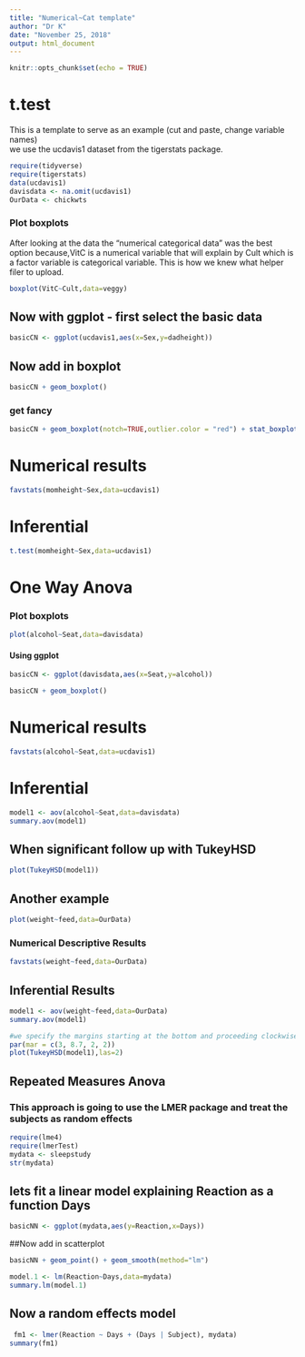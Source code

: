 ```yaml
---
title: "Numerical~Cat template"
author: "Dr K"
date: "November 25, 2018"
output: html_document
---
```


```r
knitr::opts_chunk$set(echo = TRUE)
```

# t.test

This is a template to serve as an example (cut and paste, change variable names)  
we use the ucdavis1 dataset from the tigerstats package.

```r
require(tidyverse)
require(tigerstats)
data(ucdavis1)
davisdata <- na.omit(ucdavis1)
OurData <- chickwts
```


### Plot boxplots

After looking at the data the "numerical categorical data" was the best option because,VitC is a numerical variable that will explain by Cult which is a factor variable is categorical variable. This is how we knew what helper filer to upload. 
```r
boxplot(VitC~Cult,data=veggy)
```

## Now with ggplot - first select the basic data

```r
basicCN <- ggplot(ucdavis1,aes(x=Sex,y=dadheight))
```
## Now add in boxplot

```r
basicCN + geom_boxplot()
```
  
  
### get fancy  

```r
basicCN + geom_boxplot(notch=TRUE,outlier.color = "red") + stat_boxplot(geom ='errorbar') + labs(title="Fancy notch boxplot \n with 2 lines")
```

# Numerical results

```r
favstats(momheight~Sex,data=ucdavis1)
```

# Inferential  
  
```r
t.test(momheight~Sex,data=ucdavis1)
```
# One Way Anova
  
  

### Plot boxplots

```r
plot(alcohol~Seat,data=davisdata)
```
   
#### Using ggplot

```r
basicCN <- ggplot(davisdata,aes(x=Seat,y=alcohol))

basicCN + geom_boxplot()
```
  
# Numerical results

```r
favstats(alcohol~Seat,data=ucdavis1)
```
# Inferential

```r
model1 <- aov(alcohol~Seat,data=davisdata)
summary.aov(model1)
```

## When significant follow up with TukeyHSD  

```r
plot(TukeyHSD(model1))
```

## Another example  

```r
plot(weight~feed,data=OurData)
```
  
  
### Numerical Descriptive Results

<!--Numerical results go here. Use the numerical results to describe the patterns if any that exist in the data as focused toward the research question!-->

```r
favstats(weight~feed,data=OurData)
```

## Inferential Results

<!--State hypothesis clearly.  Make sure your discussion of the inferential test covers all the aspects that the test output produces, such as test statistic, p-value etc.  Make a decision about the null hypothesis, explain the assumptions on which the selected test/procedure was based, and why the chosen procedure satisfys the assumptions and is appropriate to answer the research question!-->

```r
model1 <- aov(weight~feed,data=OurData)
summary.aov(model1)
```
```r
#we specify the margins starting at the bottom and proceeding clockwise - thus 8.7 is the left side margin to hold the names of the factors
par(mar = c(3, 8.7, 2, 2))
plot(TukeyHSD(model1),las=2)
```
## Repeated Measures Anova  

### This approach is going to use the LMER package and treat the subjects as random effects


```r
require(lme4)
require(lmerTest)
mydata <- sleepstudy
str(mydata)
```
## lets fit a linear model explaining Reaction as a function Days

```r
basicNN <- ggplot(mydata,aes(y=Reaction,x=Days))
```
##Now add in scatterplot

```r
basicNN + geom_point() + geom_smooth(method="lm")
```


```r
model.1 <- lm(Reaction~Days,data=mydata)
summary.lm(model.1)
```
  
## Now a random effects model 
```r
 fm1 <- lmer(Reaction ~ Days + (Days | Subject), mydata)
summary(fm1)
```
